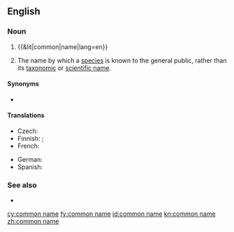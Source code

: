 ==English==

===Noun===
{{wikipedia}}
{{en-noun}}

# {{&lit|common|name|lang=en}}
# {{lb|en|taxonomy}} The name by which a [[species]] is known to the general public, rather than its [[taxonomic]] or [[scientific name]].

====Synonyms====
* {{l|en|vernacular name}}

====Translations====
{{trans-top|a name by which a species is known to the general public}}
* Czech: {{t|cs|obecné jméno}}
* Finnish: {{t+|fi|yleiskielinen}} {{t+|fi|nimi}}; {{t+|fi|kansanomainen}} {{t+|fi|nimi}}
* French: {{t+|fr|nom vernaculaire}}
{{trans-mid}}
* German: {{t+|de|Trivialname|m}}
* Spanish: {{t+|es|nombre común|m}}
{{trans-bottom}}

===See also===
* {{l|en|scientific name}}

[[cy:common name]]
[[fy:common name]]
[[id:common name]]
[[kn:common name]]
[[zh:common name]]